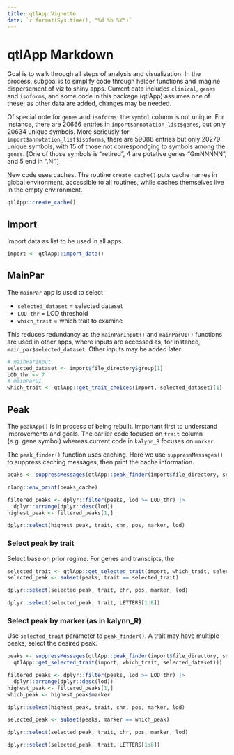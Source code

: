 ```yaml
---
title: qtlApp Vignette
date: `r format(Sys.time(), "%d %b %Y")`
---
```


# qtlApp Markdown

Goal is to walk through all steps of analysis and visualization.
In the process, subgoal is to simplify code through helper functions
and imagine dispersement of viz to shiny apps.
Current data includes `clinical`, `genes` and `isoforms`,
and some code in this package (qtlApp) assumes one of these;
as other data are added, changes may be needed.

Of special note for `genes` and `isoforms`:
the `symbol` column is not unique.
For instance, there are 20666 entries in
`import$annotation_list$genes`, but only 20634 unique symbols.
More seriously for
`import$annotation_list$isoforms`, there are 59088 entries
but only 20279 unique symbols, with 15 of those not correspondging
to symbols among the `genes`.
[One of those symbols is "retired",
4 are putative genes "GmNNNNN",
and 5 end in ".N".]

New code uses caches.
The routine `create_cache()` puts cache names in global environment,
accessible to all routines,
while caches themselves live in the empty environment.

```r
qtlApp::create_cache()
```

## Import

Import data as list to be used in all apps.

```r
import <- qtlApp::import_data()
```

## MainPar

The `mainPar` app is used to select

- `selected_dataset` = selected dataset
- `LOD_thr` = LOD threshold
- `which_trait` = which trait to examine

This reduces redundancy as the `mainParInput()` and `mainParUI()` functions
are used in other apps,
where inputs are accessed as, for instance, `main_par$selected_dataset`.
Other inputs may be added later.

```r
# mainParInput
selected_dataset <- import$file_directory$group[1]
LOD_thr <- 7
# mainParUI
which_trait <- qtlApp::get_trait_choices(import, selected_dataset)[1]
```

## Peak

The `peakApp()` is in process of being rebuilt.
Important first to understand improvements and goals.
The earlier code focused on `trait` column (e.g. gene symbol)
whereas current code in `kalynn_R` focuses on `marker`.

The `peak_finder()` function uses caching.
Here we use `suppressMessages()` to suppress caching messages,
then print the cache information.

```r
peaks <- suppressMessages(qtlApp::peak_finder(import$file_directory, selected_dataset))
```

```r
rlang::env_print(peaks_cache)
```

```r
filtered_peaks <- dplyr::filter(peaks, lod >= LOD_thr) |>
  dplyr::arrange(dplyr::desc(lod))
highest_peak <- filtered_peaks[1,]
```

```r
dplyr::select(highest_peak, trait, chr, pos, marker, lod)
```

### Select peak by trait

Select base on prior regime.
For genes and transcipts, the 

```r
selected_trait <- qtlApp::get_selected_trait(import, which_trait, selected_dataset)
selected_peak <- subset(peaks, trait == selected_trait)
```

```r
dplyr::select(selected_peak, trait, chr, pos, marker, lod)
```

```r
dplyr::select(selected_peak, trait, LETTERS[1:8])
```

### Select peak by marker (as in kalynn_R)

Use `selected_trait` parameter to `peak_finder()`.
A trait may have multiple peaks;
select the desired peak.

```r
peaks <- suppressMessages(qtlApp::peak_finder(import$file_directory, selected_dataset,
  qtlApp::get_selected_trait(import, which_trait, selected_dataset)))
```

```r
filtered_peaks <- dplyr::filter(peaks, lod >= LOD_thr) |>
  dplyr::arrange(dplyr::desc(lod))
highest_peak <- filtered_peaks[1,]
which_peak <- highest_peak$marker
```

```r
dplyr::select(highest_peak, trait, chr, pos, marker, lod)
```

```r
selected_peak <- subset(peaks, marker == which_peak)
```

```r
dplyr::select(selected_peak, trait, chr, pos, marker, lod)
```

```r
dplyr::select(selected_peak, trait, LETTERS[1:8])
```

